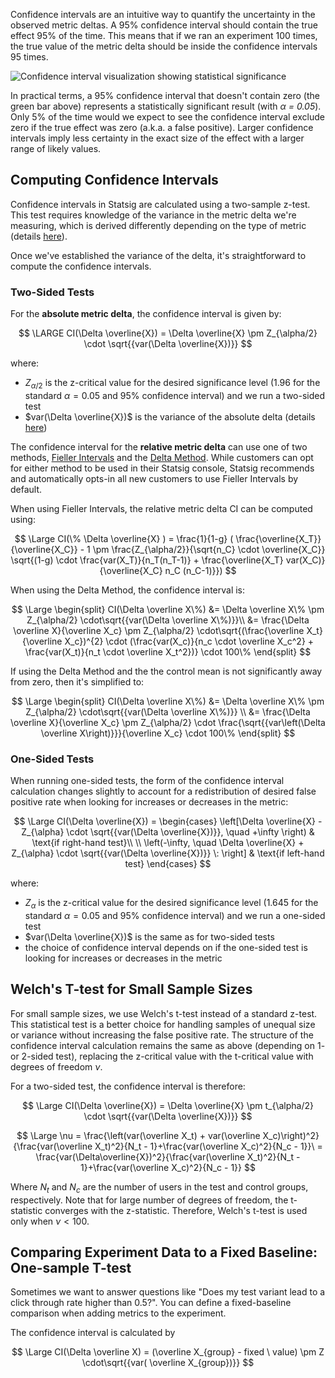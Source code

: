 Confidence intervals are an intuitive way to quantify the uncertainty in the observed metric deltas. A 95% confidence interval should contain the true effect 95% of the time. This means that if we ran an experiment 100 times, the true value of the metric delta should be inside the confidence intervals 95 times.

<Frame>
  <img src="https://user-images.githubusercontent.com/90343952/168382034-73afed14-d9f5-42cb-ade1-034526002a0b.png" alt="Confidence interval visualization showing statistical significance" />
</Frame>

In practical terms, a 95% confidence interval that doesn't contain zero (the green bar above) represents a statistically significant result (with _&alpha; = 0.05_). Only 5% of the time would we expect to see the confidence interval exclude zero if the true effect was zero (a.k.a. a false positive). Larger confidence intervals imply less certainty in the exact size of the effect with a larger range of likely values.

## Computing Confidence Intervals

Confidence intervals in Statsig are calculated using a two-sample z-test. This test requires knowledge of the variance in the metric delta we're measuring, which is derived differently depending on the type of metric (details [here](/stats-engine/variance)).

Once we've established the variance of the delta, it's straightforward to compute the confidence intervals.

### Two-Sided Tests

For the **absolute metric delta**, the confidence interval is given by:

$$
\LARGE
CI(\Delta \overline{X}) = \Delta \overline{X} \pm Z_{\alpha/2} \cdot \sqrt{{var(\Delta \overline{X})}}
$$

where:

- $Z_{\alpha/2}$ is the z-critical value for the desired significance level (1.96 for the standard $\alpha=0.05$ and 95% confidence interval) and we run a two-sided test
- $var(\Delta \overline{X})$ is the variance of the absolute delta (details [here](/stats-engine/variance))

The confidence interval for the **relative metric delta** can use one of two methods, [Fieller Intervals](/stats-engine/methodologies/fieller-intervals) and the [Delta Method](/stats-engine/methodologies/delta-method). While customers can opt for either method to be used in their Statsig console, Statsig recommends and automatically opts-in all new customers to use Fieller Intervals by default.

When using Fieller Intervals, the relative metric delta CI can be computed using:

$$
\Large
CI(\% \Delta \overline{X} ) = \frac{1}{1-g} ( \frac{\overline{X_T}}{\overline{X_C}} - 1 \pm \frac{Z_{\alpha/2}}{\sqrt{n_C} \cdot \overline{X_C}} \sqrt{(1-g) \cdot \frac{var(X_T)}{n_T(n_T-1)} + \frac{\overline{X_T} var(X_C)}{\overline{X_C} n_C (n_C-1)}})
$$

When using the Delta Method, the confidence interval is:

$$
\Large
\begin{split}
CI(\Delta \overline X\%)
&= \Delta \overline X\% \pm Z_{\alpha/2} \cdot\sqrt{{var(\Delta \overline X\%)}}\\
&= \frac{\Delta \overline X}{\overline X_c} \pm Z_{\alpha/2} \cdot\sqrt{(\frac{\overline X_t}{\overline X_c})^{2} \cdot (\frac{var(X_c)}{n_c \cdot \overline X_c^2} + \frac{var(X_t)}{n_t \cdot \overline X_t^2})} \cdot 100\%
\end{split}
$$

If using the Delta Method and the the control mean is not significantly away from zero, then it's simplified to:

$$
\Large
\begin{split}
CI(\Delta \overline X\%)
&= \Delta \overline X\% \pm Z_{\alpha/2} \cdot\sqrt{{var(\Delta \overline X\%)}} \\
&= \frac{\Delta \overline X}{\overline X_c} \pm Z_{\alpha/2} \cdot \frac{\sqrt{{var\left(\Delta \overline X\right)}}}{\overline X_c} \cdot 100\%
\end{split}
$$

### One-Sided Tests

When running one-sided tests, the form of the confidence interval calculation changes slightly to account for a redistribution of desired false positive rate when looking for increases or decreases in the metric:

$$
\Large
CI(\Delta \overline{X}) = \begin{cases}
\left[\Delta \overline{X} - Z_{\alpha} \cdot \sqrt{{var(\Delta \overline{X})}}, \quad +\infty  \right) & \text{if right-hand test}\\
\\
\left(-\infty, \quad \Delta \overline{X} + Z_{\alpha} \cdot \sqrt{{var(\Delta \overline{X})}} \: \right] & \text{if left-hand test}
\end{cases}
$$

where:

- $Z_{\alpha}$ is the z-critical value for the desired significance level (1.645 for the standard $\alpha=0.05$ and 95% confidence interval) and we run a one-sided test
- $var(\Delta \overline{X})$ is the same as for two-sided tests
- the choice of confidence interval depends on if the one-sided test is looking for increases or decreases in the metric

## Welch's T-test for Small Sample Sizes

For small sample sizes, we use Welch's t-test instead of a standard z-test. This statistical test is a better choice for handling samples of unequal size or variance without increasing the false positive rate. The structure of the confidence interval calculation remains the same as above (depending on 1- or 2-sided test), replacing the z-critical value with the t-critical value with degrees of freedom $\nu$.

For a two-sided test, the confidence interval is therefore:

$$
\Large
CI(\Delta \overline{X}) = \Delta \overline{X} \pm t_{\alpha/2} \cdot \sqrt{{var(\Delta \overline{X})}}
$$

$$
\Large
\nu = \frac{\left(var(\overline X_t) + var(\overline X_c)\right)^2}{\frac{var(\overline X_t)^2}{N_t - 1}+\frac{var(\overline X_c)^2}{N_c - 1}}\
= \frac{var(\Delta\overline{X})^2}{\frac{var(\overline X_t)^2}{N_t - 1}+\frac{var(\overline X_c)^2}{N_c - 1}}
$$

Where $N_t$ and $N_c$ are the number of users in the test and control groups, respectively. Note that for large number of degrees of freedom, the t-statistic converges with the z-statistic. Therefore, Welch's t-test is used only when $\nu < 100$.

## Comparing Experiment Data to a Fixed Baseline: One-sample T-test

Sometimes we want to answer questions like "Does my test variant lead to a click through rate higher than 0.5?". You can define a fixed-baseline comparison when adding metrics to the experiment.

The confidence interval is calculated by

$$
\Large
CI(\Delta \overline X) = (\overline X_{group} - fixed \ value) \pm Z \cdot\sqrt{{var( \overline X_{group})}}
$$
